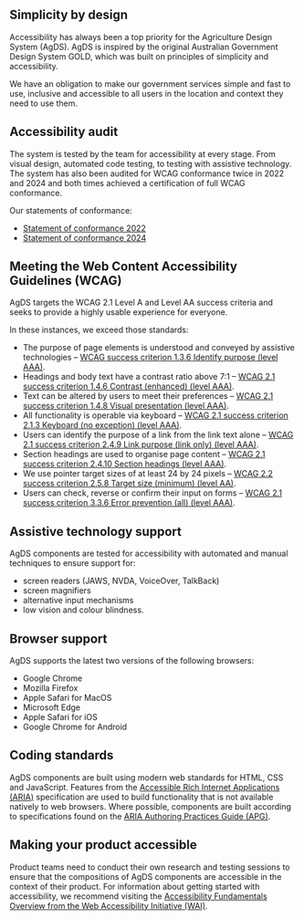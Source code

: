 ## Simplicity by design

Accessibility has always been a top priority for the Agriculture Design System (AgDS).
AgDS is inspired by the original Australian Government Design System GOLD, which was built on principles of simplicity and accessibility.

We have an obligation to make our government services simple and fast to use, inclusive and accessible to all users in the location and context they need to use them.

## Accessibility audit

The system is tested by the team for accessibility at every stage. From visual design, automated code testing, to testing with assistive technology. The system has also been audited for WCAG conformance twice in 2022 and 2024 and both times achieved a certification of full WCAG conformance.

Our statements of conformance:

- [Statement of conformance 2022](</files/Statement of Conformance 2022 - AgDS.pdf>)
- [Statement of conformance 2024](</files/Statement of Conformance 2024 - AgDS.pdf>)

## Meeting the Web Content Accessibility Guidelines (WCAG)

AgDS targets the WCAG 2.1 Level A and Level AA success criteria and seeks to provide a highly usable experience for everyone.

In these instances, we exceed those standards:

- The purpose of page elements is understood and conveyed by assistive technologies – [WCAG success criterion 1.3.6 Identify purpose (level AAA)](https://www.w3.org/WAI/WCAG21/Understanding/identify-purpose.html).
- Headings and body text have a contrast ratio above 7:1 – [WCAG 2.1 success criterion 1.4.6 Contrast (enhanced) (level AAA)](https://www.w3.org/WAI/WCAG21/Understanding/contrast-enhanced.html).
- Text can be altered by users to meet their preferences – [WCAG 2.1 success criterion 1.4.8 Visual presentation (level AAA)](https://www.w3.org/WAI/WCAG21/Understanding/visual-presentation.html).
- All functionality is operable via keyboard – [WCAG 2.1 success criterion 2.1.3 Keyboard (no exception) (level AAA)](https://www.w3.org/WAI/WCAG21/Understanding/keyboard-no-exception.html).
- Users can identify the purpose of a link from the link text alone – [
  WCAG 2.1 success criterion 2.4.9 Link purpose (link only) (level AAA)](https://www.w3.org/WAI/WCAG21/Understanding/link-purpose-link-only.html).
- Section headings are used to organise page content – [WCAG 2.1 success criterion 2.4.10 Section headings (level AAA)](https://www.w3.org/WAI/WCAG21/Understanding/section-headings.html).
- We use pointer target sizes of at least 24 by 24 pixels – [WCAG 2.2 success criterion 2.5.8 Target size (minimum) (level AA)](https://www.w3.org/WAI/WCAG22/Understanding/target-size-minimum.html).
- Users can check, reverse or confirm their input on forms – [WCAG 2.1 success criterion 3.3.6 Error prevention (all) (level AAA)](https://www.w3.org/WAI/WCAG21/Understanding/error-prevention-all.html).

## Assistive technology support

AgDS components are tested for accessibility with automated and manual techniques to ensure support for:

- screen readers (JAWS, NVDA, VoiceOver, TalkBack)
- screen magnifiers
- alternative input mechanisms
- low vision and colour blindness.

## Browser support

AgDS supports the latest two versions of the following browsers:

- Google Chrome
- Mozilla Firefox
- Apple Safari for MacOS
- Microsoft Edge
- Apple Safari for iOS
- Google Chrome for Android

## Coding standards

AgDS components are built using modern web standards for HTML, CSS and JavaScript.
Features from the [Accessible Rich Internet Applications (ARIA)](https://www.w3.org/WAI/ARIA/apg/) specification are used to build functionality that is not available natively to web browsers.
Where possible, components are built according to specifications found on the [ARIA Authoring Practices Guide (APG)](https://www.w3.org/WAI/ARIA/apg/patterns/).

## Making your product accessible

Product teams need to conduct their own research and testing sessions to ensure that the compositions of AgDS components are accessible in the context of their product.
For information about getting started with accessibility, we recommend visiting the [Accessibility Fundamentals Overview from the Web Accessibility Initiative (WAI)](https://www.w3.org/WAI/fundamentals/).
